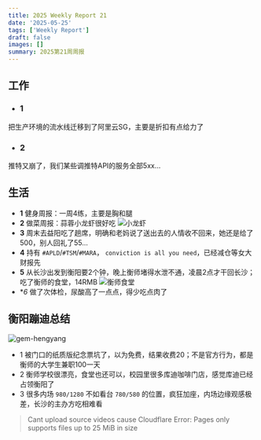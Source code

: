 ```yaml
---
title: 2025 Weekly Report 21
date: '2025-05-25'
tags: ['Weekly Report']
draft: false
images: []
summary: 2025第21周周报
---
```


<TOCInline toc={props.toc}/>

## 工作



- ### 1

把生产环境的流水线迁移到了阿里云SG，主要是折扣有点给力了

- ### 2

推特又崩了，我们某些调推特API的服务全部5xx...

## 生活

- **1** 健身周报：一周4练，主要是胸和腿
- **2** 做菜周报：蒜蓉小龙虾很好吃 ![小龙虾](/static/images/2025-w21/xiaolongxia.jpg)
- **3** 周末去益阳吃了趟席，明确和老妈说了送出去的人情收不回来，她还是给了500，别人回礼了55...
- **4** 持有 `#APLD`/`#TSM`/`#MARA`， `conviction is all you need`，已经减仓等女大财报先
- **5** 从长沙出发到衡阳要2个钟，晚上衡师堵得水泄不通，凌晨2点才干回长沙；吃了衡师的食堂，14RMB ![衡师食堂](/static/images/2025-w21/hengshishitang.jpg)
- **6* 做了次体检，尿酸高了一点点，得少吃点肉了

## 衡阳蹦迪总结
![gem-hengyang](/static/images/2025-w21/gem-hengyang.jpg)


- 1 被门口的纸质版纪念票坑了，以为免费，结果收费20；不是官方行为，都是衡师的大学生兼职100一天
- 2 衡师学校很漂亮，食堂也还可以，校园里很多库迪咖啡门店，感觉库迪已经占领衡阳了
- 3 很多内场 `980/1280` 不如看台 `780/580` 的位置，疯狂加座，内场边缘观感极差，长沙的主办方吃相难看

<VideoEmbed
    src="https://r2.sunway.run/GEM_hengyang/daoshu-GEM-hengyang.mp4"
    title="daoshu"
    controls={true}
/>

>Cant upload source videos cause Cloudflare Error: Pages only supports files up to 25 MiB in size

